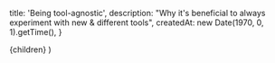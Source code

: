 
  title: 'Being tool-agnostic',
  description:
    "Why it's beneficial to always experiment with new & different tools",
  createdAt: new Date(1970, 0, 1).getTime(),
}

  <ArticleLayout meta={meta}>{children}</ArticleLayout>
)
